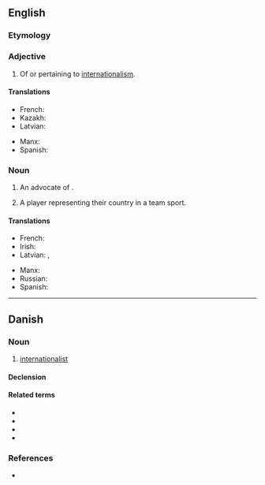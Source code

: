 ==English==

===Etymology===
{{suffix|en|international|ist}}

===Adjective===
{{en-adj}}

# Of or pertaining to [[internationalism]].

====Translations====
{{trans-top|about internationalism}}
* French: {{t+|fr|internationaliste}}
* Kazakh: {{t|kk|интернационалдық}}
* Latvian: {{t|lv|internacionālistisks}}
{{trans-mid}}
* Manx: {{t|gv|eddyr-ashoonagh}}
* Spanish: {{t|es|internacionalista}}
{{trans-bottom}}

===Noun===
{{en-noun}}

# An advocate of {{l|en|internationalism}}.
# {{lb|en|mostly|Scotland}} A player representing their country in a team sport.

====Translations====
{{trans-top|advocate of internationalism}}
* French: {{t+|fr|internationaliste}}
* Irish: {{t|ga|idirnáisiúnaí|m}}
* Latvian: {{t|lv|internacionālists|m}}, {{t|lv|internacionāliste|f}}
{{trans-mid}}
* Manx: {{t|gv|eddyr-ashoonagheyr|m}}
* Russian: {{t+|ru|интернационали́ст|m}}
* Spanish: {{t|es|internacionalista|m|f}}
{{trans-bottom}}

----

==Danish==

===Noun===
{{da-noun|en|er}}

# [[#English|internationalist]]

====Declension====
{{da-noun-infl|en|er}}

====Related terms====
* {{l|da|international}}
* {{l|da|internationalisere}}
* {{l|da|internationalisme}}
* {{l|da|internationalistisk}}

===References===
* {{R:DDO}}
